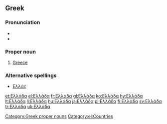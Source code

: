 ==Greek==
{{wikipedia|lang=el}}

===Pronunciation===
*{{IPA|/eˈlaða/}}
*{{SAMPA|/e"laDa/}}

===Proper noun===
{{el-noun-proper|f|Elláda||}}

#[[Greece]]

===Alternative spellings===
*[[Ελλάς]]

[[Category:Greek proper nouns]]
[[Category:el:Countries]]

[[et:Ελλάδα]]
[[el:Ελλάδα]]
[[fr:Ελλάδα]]
[[gl:Ελλάδα]]
[[ko:Ελλάδα]]
[[hy:Ελλάδα]]
[[lt:Ελλάδα]]
[[li:Ελλάδα]]
[[hu:Ελλάδα]]
[[ja:Ελλάδα]]
[[pl:Ελλάδα]]
[[fi:Ελλάδα]]
[[sv:Ελλάδα]]
[[tr:Ελλάδα]]
[[uk:Ελλάδα]]